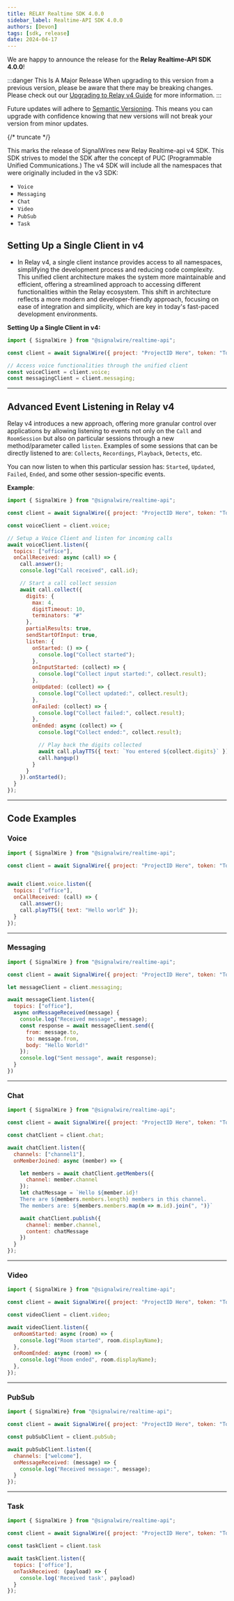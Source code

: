 ```yaml
---
title: RELAY Realtime SDK 4.0.0
sidebar_label: Realtime-API SDK 4.0.0
authors: [Devon]
tags: [sdk, release]
date: 2024-04-17
---
```


We are happy to announce the release for the **Relay Realtime-API SDK 4.0.0**!

:::danger This Is A Major Release
When upgrading to this version from a previous version, please be aware that there may be breaking changes.
Please check out our [Upgrading to Relay v4 Guide](/sdks/realtime-sdk/v3/guides/realtime-relay-v4-vs-v3) for more information.
:::

Future updates will adhere to [Semantic Versioning](https://semver.org/).
This means you can upgrade with confidence knowing that new versions will not break your version from minor updates.


<ReleaseCard library="@signalwire/realtime-api" version="4.0.0" releaseType="major"/>


{/* truncate */}


This marks the release of SignalWires new Relay Realtime-api v4 SDK.
This SDK strives to model the SDK after the concept of PUC (Programmable Unified Communications.)
The v4 SDK will include all the namespaces that were originally included in the v3 SDK:

- `Voice`
- `Messaging`
- `Chat`
- `Video`
- `PubSub`
- `Task`

## Setting Up a Single Client in v4
- In Relay v4, a single client instance provides access to all namespaces, simplifying the development process and reducing code complexity. This unified client architecture makes the system more maintainable and efficient, offering a streamlined approach to accessing different functionalities within the Relay ecosystem.
This shift in architecture reflects a more modern and developer-friendly approach, focusing on ease of integration and simplicity, which are key in today's fast-paced development environments.


**Setting Up a Single Client in v4:**
```javascript
import { SignalWire } from "@signalwire/realtime-api";

const client = await SignalWire({ project: "ProjectID Here", token: "Token Here" });

// Access voice functionalities through the unified client
const voiceClient = client.voice;
const messagingClient = client.messaging;
```
---

## Advanced Event Listening in Relay v4

Relay v4 introduces a new approach, offering more granular control over applications by allowing
listening to events not only on the `Call` and `RoomSession` but also on particular sessions through a new method/parameter called `listen`.
Examples of some sessions that can be directly listened to are:  `Collects`, `Recordings`, `Playback`, `Detects`, etc.

You can now listen to when this particular session has: `Started`, `Updated`, `Failed`, `Ended`, and some other session-specific events.

**Example**:

```javascript
import { SignalWire } from "@signalwire/realtime-api";

const client = await SignalWire({ project: "ProjectID Here", token: "Token Here" })

const voiceClient = client.voice;

// Setup a Voice Client and listen for incoming calls
await voiceClient.listen({
  topics: ["office"],
  onCallReceived: async (call) => {
    call.answer();
    console.log("Call received", call.id);

    // Start a call collect session
    await call.collect({
      digits: {
        max: 4,
        digitTimeout: 10,
        terminators: "#"
      },
      partialResults: true,
      sendStartOfInput: true,
      listen: {
        onStarted: () => {
          console.log("Collect started");
        },
        onInputStarted: (collect) => {
          console.log("Collect input started:", collect.result);
        },
        onUpdated: (collect) => {
          console.log("Collect updated:", collect.result);
        },
        onFailed: (collect) => {
          console.log("Collect failed:", collect.result);
        },
        onEnded: async (collect) => {
          console.log("Collect ended:", collect.result);

          // Play back the digits collected
          await call.playTTS({ text: `You entered ${collect.digits}` });
          call.hangup()
        }
      }
    }).onStarted();
  }
});
```
---


## Code Examples

### Voice

```js
import { SignalWire } from "@signalwire/realtime-api";

const client = await SignalWire({ project: "ProjectID Here", token: "Token Here" })


await client.voice.listen({
  topics: ["office"],
  onCallReceived: (call) => {
    call.answer();
    call.playTTS({ text: "Hello world" });
  }
});
```

---

### Messaging

```js
import { SignalWire } from "@signalwire/realtime-api";

const client = await SignalWire({ project: "ProjectID Here", token: "Token Here"})

let messageClient = client.messaging;

await messageClient.listen({
  topics: ["office"],
  async onMessageReceived(message) {
    console.log("Received message", message);
    const response = await messageClient.send({
      from: message.to,
      to: message.from,
      body: "Hello World!"
    });
    console.log("Sent message", await response);
  }
})
```

---

### Chat


```js
import { SignalWire } from "@signalwire/realtime-api";

const client = await SignalWire({ project: "ProjectID Here", token: "Token Here" })

const chatClient = client.chat;

await chatClient.listen({
  channels: ["channel1"],
  onMemberJoined: async (member) => {

    let members = await chatClient.getMembers({
      channel: member.channel
    });
    let chatMessage = `Hello ${member.id}!
    There are ${members.members.length} members in this channel.
    The members are: ${members.members.map(m => m.id).join(", ")}`

    await chatClient.publish({
      channel: member.channel,
      content: chatMessage
    })
  }
});
```

---


### Video

```js
import { SignalWire } from "@signalwire/realtime-api";

const client = await SignalWire({ project: "ProjectID Here", token: "Token Here" })

const videoClient = client.video;

await videoClient.listen({
  onRoomStarted: async (room) => {
    console.log("Room started", room.displayName);
  },
  onRoomEnded: async (room) => {
    console.log("Room ended", room.displayName);
  },
});
```

---


### PubSub

```js
import { SignalWire} from "@signalwire/realtime-api";

const client = await SignalWire({ project: "ProjectID Here", token: "Token Here" })

const pubSubClient = client.pubSub;

await pubSubClient.listen({
  channels: ["welcome"],
  onMessageReceived: (message) => {
    console.log("Received message:", message);
  }
});
```

---

### Task

```js
import { SignalWire } from "@signalwire/realtime-api";

const client = await SignalWire({ project: "ProjectID Here", token: "Token Here"})

const taskClient = client.task

await taskClient.listen({
  topics: ['office'],
  onTaskReceived: (payload) => {
    console.log('Received task', payload)
  }
});
```